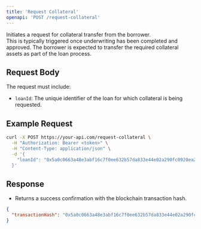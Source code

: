 ```yaml
---
title: 'Request Collateral'
openapi: 'POST /request-collateral'
---
```


Initiates a request for collateral transfer from the borrower.  
This is typically triggered once underwriting has been completed and approved. The borrower is expected to transfer the required collateral assets as part of the loan process.

## Request Body

The request must include:

- `loanId`: The unique identifier of the loan for which collateral is being requested.

## Example Request

```bash
curl -X POST https://your-api.com/request-collateral \
  -H "Authorization: Bearer <token>" \
  -H "Content-Type: application/json" \
  -d '{
    "loanId": "0x5a0c0663a48e3abf16c7f0ee632b57da833e44e02a290fc0920ea2858da31f73"
  }'
```

## Response

- Returns a success confirmation with the blockchain transaction hash.

```json
{
  "transactionHash": "0x5a0c0663a48e3abf16c7f0ee632b57da833e44e02a290fc0920ea2858da31f73"
}
```

